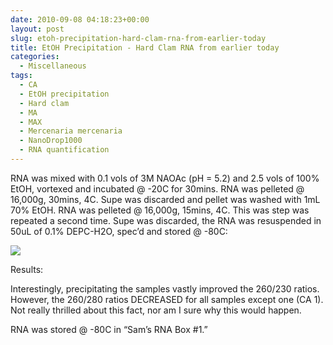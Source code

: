 ```yaml
---
date: 2010-09-08 04:18:23+00:00
layout: post
slug: etoh-precipitation-hard-clam-rna-from-earlier-today
title: EtOH Precipitation - Hard Clam RNA from earlier today
categories:
  - Miscellaneous
tags:
  - CA
  - EtOH precipitation
  - Hard clam
  - MA
  - MAX
  - Mercenaria mercenaria
  - NanoDrop1000
  - RNA quantification
---
```


RNA was mixed with 0.1 vols of 3M NAOAc (pH = 5.2) and 2.5 vols of 100% EtOH, vortexed and incubated @ -20C for 30mins. RNA was pelleted @ 16,000g, 30mins, 4C. Supe was discarded and pellet was washed with 1mL 70% EtOH. RNA was pelleted @ 16,000g, 15mins, 4C. This was step was repeated a second time. Supe was discarded, the RNA was resuspended in 50uL of 0.1% DEPC-H2O, spec'd and stored @ -80C:

![](https://eagle.fish.washington.edu/Arabidopsis/RNA%20Spec%20Readings/20100907-02%20RNA.JPG)

Results:

Interestingly, precipitating the samples vastly improved the 260/230 ratios. However, the 260/280 ratios DECREASED for all samples except one (CA 1). Not really thrilled about this fact, nor am I sure why this would happen.

RNA was stored @ -80C in "Sam's RNA Box #1."
